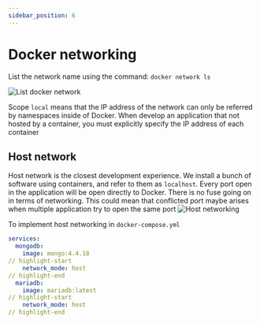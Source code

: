 ```yaml
---
sidebar_position: 6
---
```


# Docker networking

List the network name using the command: `docker network ls`

![List docker network](/img/docker-network-ls.png)

Scope `local` means that the IP address of the network can only be referred by namespaces inside of Docker. 
When develop an application that not hosted by a container, you must explicitly specify the IP address of each container

## Host network

Host network is the closest development experience. We install a bunch of software using containers, and refer to them as `localhost`.
Every port open in the application will be open directly to Docker. There is no fuse going on in terms of networking. 
This could mean that conflicted port maybe arises when multiple application try to open the same port
![Host networking](/img/docker-network-host.png)

To implement host networking in `docker-compose.yml`

```yml title="docker-compose.yml"
services:
  mongodb:
    image: mongo:4.4.18
// highlight-start
    network_mode: host
// highlight-end
  mariadb:
    image: mariadb:latest
// highlight-start
    network_mode: host
// highlight-end
```